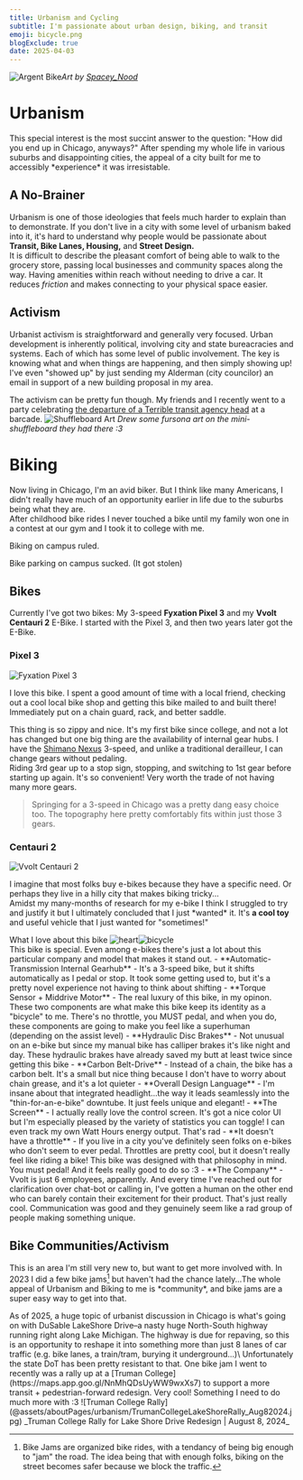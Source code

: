 ```yaml
---
title: Urbanism and Cycling
subtitle: I'm passionate about urban design, biking, and transit
emoji: bicycle.png
blogExclude: true
date: 2025-04-03
---
```



![Argent Bike](@assets/aboutPages/urbanism/argentBiking_spaceyNood.png)_Art by [Spacey_Nood](https://bsky.app/profile/spaceynood.bsky.social)_
# Urbanism
This special interest is the most succint answer to the question: "How did you end up in Chicago, anyways?" After spending my whole life in various suburbs and disappointing cities, the appeal of a city built for me to accessibly \*experience\* it was irresistable.

## A No-Brainer
Urbanism is one of those ideologies that feels much harder to explain than to demonstrate. If you don't live in a city with some level of urbanism baked into it, it's hard to understand why people would be passionate about **Transit, Bike Lanes, Housing,** and **Street Design.**\
It is difficult to describe the pleasant comfort of being able to walk to the grocery store, passing local businesses and community spaces along the way. Having amenities within reach without needing to drive a car. It reduces *friction* and makes connecting to your physical space easier.

## Activism
Urbanist activism is straightforward and generally very focused. Urban development is inherently political, involving city and state bureacracies and systems. Each of which has some level of public involvement. The key is knowing what and when things are happening, and then simply showing up!\
I've even "showed up" by just sending my Alderman (city councilor) an email in support of a new building proposal in my area.

The activism can be pretty fun though. My friends and I recently went to a party celebrating [the departure of a Terrible transit agency head](https://blockclubchicago.org/2025/01/13/cta-boss-dorval-carter-retires-after-years-of-mounting-pressure-over-struggling-transit-service/) at a barcade.
![Shuffleboard Art](@assets/aboutPages/urbanism/shuffleboardArtEmporium.jpg)
_Drew some fursona art on the mini-shuffleboard they had there :3_

# Biking
Now living in Chicago, I'm an avid biker. But I think like many Americans, I didn't really have much of an opportunity earlier in life due to the suburbs being what they are.\
After childhood bike rides I never touched a bike until my family won one in a contest at our gym and I took it to college with me.

Biking on campus ruled.

Bike parking on campus sucked. (It got stolen)

## Bikes
Currently I've got two bikes: My 3-speed **Fyxation Pixel 3** and my **Vvolt Centauri 2** E-Bike. I started with the Pixel 3, and then two years later got the E-Bike.

### Pixel 3
![Fyxation Pixel 3](@assets/aboutPages/urbanism/Pixel3.jpg)

I love this bike. I spent a good amount of time with a local friend, checking out a cool local bike shop and getting this bike mailed to and built there! Immediately put on a chain guard, rack, and better saddle.

This thing is so zippy and nice. It's my first bike since college, and not a lot has changed but one big thing are the availability of internal gear hubs. I have the [Shimano Nexus](https://en.wikipedia.org/wiki/Shimano_Nexus) 3-speed, and unlike a traditional derailleur, I can change gears without pedaling.\
Riding 3rd gear up to a stop sign, stopping, and switching to 1st gear before starting up again. It's so convenient! Very worth the trade of not having many more gears.

> Springing for a 3-speed in Chicago was a pretty dang easy choice too. The topography here pretty comfortably fits within just those 3 gears. 

### Centauri 2
![Vvolt Centauri 2](@assets/aboutPages/urbanism/Centauri2.jpg)

I imagine that most folks buy e-bikes because they have a specific need. Or perhaps they live in a hilly city that makes biking tricky...\
Amidst my many-months of research for my e-bike I think I struggled to try and justify it but I ultimately concluded that I just \*wanted\* it. It's **a cool toy** and useful vehicle that I just wanted for "sometimes!"

<Accordion client:idle>
<span slot="title">What I love about this bike <Image src={heart} alt='heart' class='max-w-6 inline-block'/><Image src={bicycle} alt='bicycle' class='max-w-8 pb-3 inline-block'/></span>
<div slot="content">
This bike is special. Even among e-bikes there's just a lot about this particular company and model that makes it stand out.
- **Automatic-Transmission Internal Gearhub** - It's a 3-speed bike, but it shifts automatically as I pedal or stop. It took some getting used to, but it's a pretty novel experience not having to think about shifting
- **Torque Sensor + Middrive Motor** - The real luxury of this bike, in my opinon. These two components are what make this bike keep its identity as a "bicycle" to me. There's no throttle, you MUST pedal, and when you do, these components are going to make you feel like a superhuman (depending on the assist level)
- **Hydraulic Disc Brakes** - Not unusual on an e-bike but since my manual bike has calliper brakes it's like night and day. These hydraulic brakes have already saved my butt at least twice since getting this bike
- **Carbon Belt-Drive** - Instead of a chain, the bike has a carbon belt. It's a small but nice thing because I don't have to worry about chain grease, and it's a lot quieter
- **Overall Design Language** - I'm insane about that integrated headlight...the way it leads seamlessly into the "thin-for-an-e-bike" downtube. It just feels unique and elegant!
- **The Screen** - I actually really love the control screen. It's got a nice color UI but I'm especially pleased by the variety of statistics you can toggle! I can even track my own Watt Hours energy output. That's rad
- **It doesn't have a throttle** - If you live in a city you've definitely seen folks on e-bikes who don't seem to ever pedal. Throttles are pretty cool, but it doesn't really feel like riding a bike! This bike was designed with that philosophy in mind. You must pedal! And it feels really good to do so :3
- **The Company** - Vvolt is just 6 employees, apparently. And every time I've reached out for clarification over chat-bot or calling in, I've gotten a human on the other end who can barely contain their excitement for their product. That's just really cool. Communication was good and they genuinely seem like a rad group of people making something unique.
</div>
</Accordion>



## Bike Communities/Activism
This is an area I'm still very new to, but want to get more involved with. In 2023 I did a few bike jams[^1] but haven't had the chance lately...The whole appeal of Urbanism and Biking to me is \*community\*, and bike jams are a super easy way to get into that.

<EmojiBlockquote emoji={constructionSign} size="emoji">
As of 2025, a huge topic of urbanist discussion in Chicago is what's going on with DuSable LakeShore Drive–a nasty huge North-South highway running right along Lake Michigan. The highway is due for repaving, so this is an opportunity to reshape it into something more than just 8 lanes of car traffic (e.g. bike lanes, a train/tram, burying it underground...)\
Unfortunately the state DoT has been pretty resistant to that. One bike jam I went to recently was a rally up at a [Truman College](https://maps.app.goo.gl/NnMhQDsUyWW9wxXs7) to support a more transit + pedestrian-forward redesign. Very cool! Something I need to do much more with :3
![Truman College Rally](@assets/aboutPages/urbanism/TrumanCollegeLakeShoreRally_Aug82024.jpg)
_Truman College Rally for Lake Shore Drive Redesign | August 8, 2024_
</EmojiBlockquote>

[^1]: Bike Jams are organized bike rides, with a tendancy of being big enough to "jam" the road. The idea being that with enough folks, biking on the street becomes safer because we block the traffic.